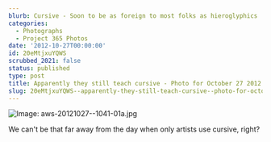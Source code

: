 ```yaml
---
blurb: Cursive - Soon to be as foreign to most folks as hieroglyphics
categories:
  - Photographs
  - Project 365 Photos
date: '2012-10-27T00:00:00'
id: 20eMtjxuYQWS
scrubbed_2021: false
status: published
type: post
title: Apparently they still teach cursive - Photo for October 27 2012
slug: 20eMtjxuYQWS--apparently-they-still-teach-cursive--photo-for-october-27-2012
---
```


![Image: aws-20121027--1041-01a.jpg](/aws-20121027--1041-01a.jpg)

We can't be that far away from the day when only artists use cursive, right?
